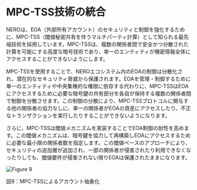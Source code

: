 
# MPC-TSS技術の統合

NEROは、EOA（外部所有アカウント）のセキュリティと制御を強化するために、MPC-TSS（閾値秘密共有を伴うマルチパーティ計算）として知られる最先端技術を採用しています。MPC-TSSは、複数の関係者間で安全かつ分散された計算を可能にする高度な暗号技術であり、単一のエンティティが機密情報全体にアクセスすることができないようにします。

MPC-TSSを使用することで、NEROエコシステム内のEOAの制御は分散化され、潜在的なセキュリティ脅威から保護されます。EOAを管理・制御するために単一のエンティティや中央集権的な権限に依存する代わりに、MPC-TSSはEOAにアクセスするために必要な暗号鍵の共有部分を各自が保持する複数の関係者間で制御を分散させます。この制御の分散により、MPC-TSSプロトコルに関与する他の関係者の協力なしに、単一の関係者がEOAの資産にアクセスしたり、不正なトランザクションを実行したりすることができないようになります。

さらに、MPC-TSSは閾値メカニズムを実装することでEOA制御の耐性を高めます。この閾値メカニズムは、暗号鍵を協力して再構築しEOAにアクセスするために必要な最小限の関係者数を指定します。この閾値ベースのアプローチにより、セキュリティの追加層が追加され、一部の関係者が侵害されたり利用できなくなったりしても、閾値要件が侵害されない限りEOAは保護されたままになります。

<div style={{ height: '2rem' }} />
<div style={{ textAlign: 'center' }}>
  <img src="/assets/learn/figure9.png" alt="Figure 9" />
  <p style={{ fontStyle: 'italic' }}>図9：MPC-TSSによるアカウント抽象化</p>
</div> 

<PageFeedback path="/ja/core-concepts/native-account-abstraction/MpcTssTechnologyIntegration" />
